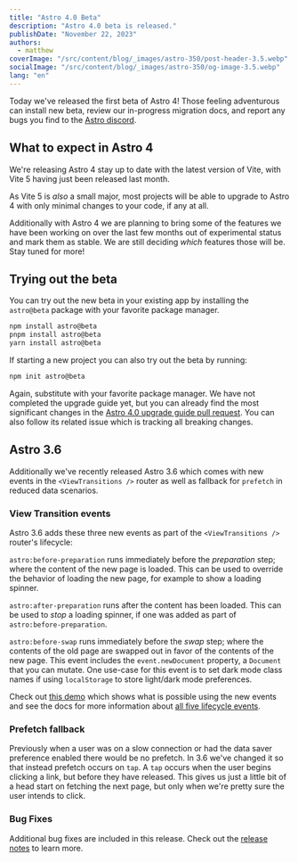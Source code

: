 ```yaml
---
title: "Astro 4.0 Beta"
description: "Astro 4.0 beta is released."
publishDate: "November 22, 2023"
authors:
  - matthew
coverImage: "/src/content/blog/_images/astro-350/post-header-3.5.webp"
socialImage: "/src/content/blog/_images/astro-350/og-image-3.5.webp"
lang: "en"
---
```


Today we've released the first beta of Astro 4! Those feeling adventurous can install new beta, review our in-progress migration docs, and report any bugs you find to the [Astro discord](https://astro.build/chat).

## What to expect in Astro 4

We're releasing Astro 4 stay up to date with the latest version of Vite, with Vite 5 having just been released last month.

As Vite 5 is *also* a small major, most projects will be able to upgrade to Astro 4 with only minimal changes to your code, if any at all.

Additionally with Astro 4 we are planning to bring some of the features we have been working on over the last few months out of experimental status and mark them as stable. We are still deciding *which* features those will be. Stay tuned for more!

## Trying out the beta

You can try out the new beta in your existing app by installing the `astro@beta` package with your favorite package manager.

```sh
npm install astro@beta
pnpm install astro@beta
yarn install astro@beta
```

If starting a new project you can also try out the beta by running:

```sh
npm init astro@beta
```

Again, substitute with your favorite package manager. We have not completed the upgrade guide yet, but you can already find the most significant changes in the [Astro 4.0 upgrade guide pull request](https://github.com/withastro/docs/pull/5481). You can also follow its related issue which is tracking all breaking changes.

## Astro 3.6

Additionally we've recently released Astro 3.6 which comes with new events in the `<ViewTransitions />` router as well as fallback for `prefetch` in reduced data scenarios.

### View Transition events

Astro 3.6 adds these three new events as part of the `<ViewTransitions />` router's lifecycle:

`astro:before-preparation` runs immediately before the *preparation* step; where the content of the new page is loaded. This can be used to override the behavior of loading the new page, for example to show a loading spinner.

`astro:after-preparation` runs after the content has been loaded. This can be used to *stop* a loading spinner, if one was added as part of `astro:before-preparation`.

`astro:before-swap` runs immediately before the *swap* step; where the contents of the old page are swapped out in favor of the contents of the new page. This event includes the `event.newDocument` property, a `Document` that you can mutate. One use-case for this event is to set dark mode class names if using `localStorage` to store light/dark mode preferences.

Check out [this demo](https://events-3bg.pages.dev/) which shows what is possible using the new events and see the docs for more information about [all five lifecycle events](https://docs.astro.build/en/guides/view-transitions/#lifecycle-events).

### Prefetch fallback

Previously when a user was on a slow connection or had the data saver preference enabled there would be no prefetch. In 3.6 we've changed it so that instead prefetch occurs on `tap`. A `tap` occurs when the user begins clicking a link, but before they have released. This gives us just a little bit of a head start on fetching the next page, but only when we're pretty sure the user intends to click.

### Bug Fixes

Additional bug fixes are included in this release. Check out the [release notes](https://github.com/withastro/astro/blob/main/packages/astro/CHANGELOG.md#360) to learn more.
